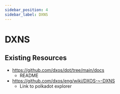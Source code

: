 ```yaml
---
sidebar_position: 4
sidebar_label: DXNS
---
```


# DXNS

## Existing Resources

- https://github.com/dxos/dot/tree/main/docs
  - README
- https://github.com/dxos/eng/wiki/DXOS-~-DXNS
  - Link to polkadot explorer
